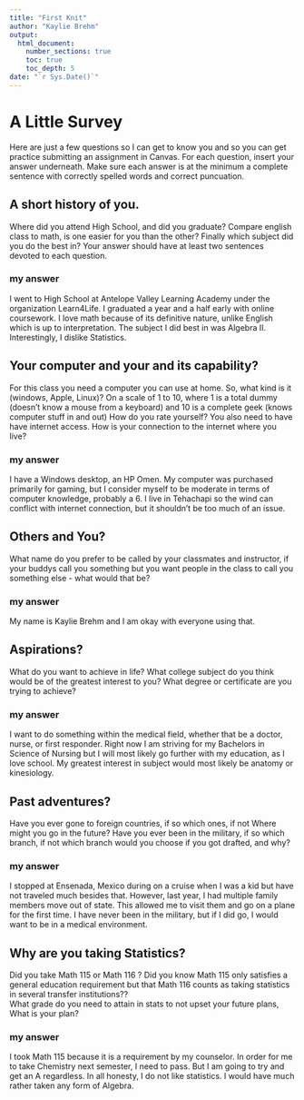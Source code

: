 ```yaml
---
title: "First Knit"
author: "Kaylie Brehm"
output: 
  html_document:
    number_sections: true
    toc: true
    toc_depth: 5
date: "`r Sys.Date()`"   
---
```


# A Little Survey

Here are just a few questions so I can get to know you and so you can get practice submitting an assignment in Canvas.  For each question, insert your answer underneath. Make sure each answer is at the minimum a complete sentence with correctly spelled words and correct puncuation. 

## A short history of you.  
Where did you attend High School, and did you graduate? Compare english class to math, is one easier for you than the other? Finally which subject did you do the best in? Your answer should have at least two sentences devoted to each question.  
  
### my answer     
I went to High School at Antelope Valley Learning Academy under the organization Learn4Life. I graduated a year and a half early with online coursework. I love math because of its definitive nature, unlike English which is up to interpretation. The subject I did best in was Algebra II. Interestingly, I dislike Statistics.
     
## Your computer and your and its capability?  
For this class  you need a computer you can use at home.  So, what kind is it (windows, Apple, Linux)?  On a scale of 1 to 10, where 1 is a total dummy (doesn't know a mouse from a keyboard) and 10 is a complete geek (knows computer stuff in and out) How do you rate yourself?  You also need to have have internet access. How is your connection to the internet where you live?

### my answer   
  I have a Windows desktop, an HP Omen. My computer was purchased primarily for gaming, but I consider myself to be moderate in terms of computer knowledge, probably a 6. I live in Tehachapi so the wind can conflict with internet connection, but it shouldn't be too much of an issue.
   

## Others and You?   
What name do you prefer to be called by your classmates and instructor, if your buddys call you something but you want people in the class to call you something else - what would that be? 

### my answer     
  
   My name is Kaylie Brehm and I am okay with everyone using that.
 




## Aspirations?   
What do you want to achieve in life?  What college subject do you think would be of the greatest interest to you? What degree or certificate are you trying to achieve?

### my answer     
  
   I want to do something within the medical field, whether that be a doctor, nurse, or first responder. Right now I am striving for my Bachelors in Science of Nursing but I will most likely go further with my education, as I love school. My greatest interest in subject would most likely be anatomy or kinesiology.
 




## Past adventures?  
Have you ever gone to foreign countries, if so which ones, if not Where might you go in the future?  Have you ever been in the military, if so which branch, if not which branch would you choose if you got drafted, and why?

### my answer     
  I stopped at Ensenada, Mexico during on a cruise when I was a kid but have not traveled much besides that. However, last year, I had multiple family members move out of state. This allowed me to visit them and go on a plane for the first time. I have never been in the military, but if I did go, I would want to be in a medical environment. 
   
  




## Why are you taking Statistics?  
Did you take Math 115 or Math 116 ?  Did you know Math 115 only satisfies a general education requirement but that Math 116 counts as taking statistics in several transfer institutions??  
What grade do you need to attain in stats to not upset your future plans, What is your plan?  
 

### my answer     
  I took Math 115 because it is a requirement by my counselor. In order for me to take Chemistry next semester, I need to pass. But I am going to try and get an A regardless. In all honesty, I do not like statistics. I would have much rather taken any form of Algebra. 
   
 






  




